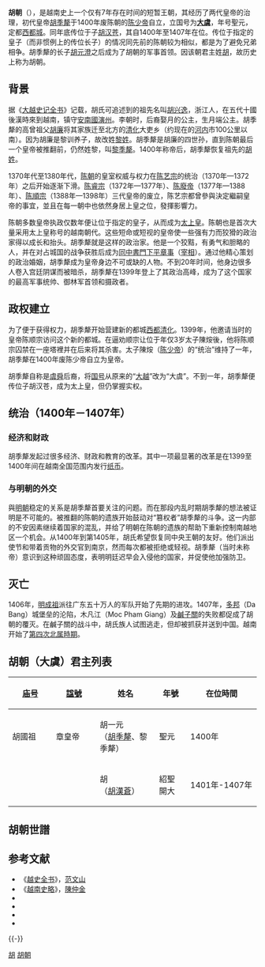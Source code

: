 
{{Infobox Former Country
|native_name = Nhà Hồ
|conventional_long_name = 胡朝
|common_name = 大虞
|national_motto =
|continent = 亞洲
|region    = 東南亞
|country   = 越南
|era       = 
|status    =
|government_type = 君主制
|year_start  = 1400年
|year_end    = 1407年
|
|p1 = 陳朝 (越南)
|s1 = 安南屬明時期
|s2 = 後陳朝
|event_start = [[胡季犛|胡季犛]]篡位
|date_start  = 
|event_end   = [[明入越|被明朝吞併]]
|date_end    = 
|year_exile_start       = 
|year_exile_end         = 
|event1      = 
|date_event1 = 
|event2      = 
|date_event2 = 
|event3      = 
|date_event3 = 
|image_map    =Map of the Trần dynasty (1225-1400).png
|image_map_caption  = 胡朝的大致疆域
|capital          = [[西都城|西都城]]
|common_languages = [[越南語|越南語]]
|religion         = [[佛教|佛教]]
|currency         = [[聖元通寶|聖元通寶]]<br>[[漢元聖寶|漢元聖寶]]<br>[[漢元通寶|漢元通寶]]<br>[[通寶會鈔|通寶會鈔]]
|leader1      = [[胡季犛|胡季犛]] (首)
|leader2      = [[胡漢蒼|胡漢蒼]] (末)
|year_leader1 = 1400
|year_leader2  = 1400－1407
|title_leader = [[越南君主列表#胡朝|皇帝]]
}}
{{越南歷史圖表|隱藏=1}}
'''胡朝'''（{{vie|v='''Nhà Hồ'''|hn=茹胡}}），是越南史上一个仅有7年存在时间的短暂王朝，其经历了两代皇帝的治理，初代皇帝[[胡季犛|胡季犛]]于1400年废陈朝的[[陈少帝|陈少帝]]自立，立国号为'''[[大虞|大虞]]'''，年号聖元，定都[[西都城|西都城]]。同年底传位于子[[胡汉苍|胡汉苍]]，其自1400年至1407年在位。传位于指定的皇子（而非惯例上的传位长子）的情况同先前的陈朝较为相似，都是为了避免兄弟相争。胡季犛的长子[[胡元澄|胡元澄]]之后成为了胡朝的军事首领。因该朝君主姓[[胡姓|胡]]，故历史上称为胡朝。

== 背景 ==
据《[[大越史记全书|大越史记全书]]》记载，胡氏可追述到的祖先名叫[[胡兴逸|胡兴逸]]，浙江人，在五代十國後漢時來到越南，镇守[[大越|安南國]][[演州|演州]]。李朝时，后裔娶月的公主，生月端公主。胡季犛的高曾祖父[[胡廉|胡廉]]将其家族迁至北方的[[清化省|清化]]大吏乡（约现在的[[河内|河内]]市100公里以南）。因为胡廉是黎训养子，故改姓[[黎姓|黎姓]]。胡季犛是胡廉的四世孙，直到陈朝最后一个皇帝被推翻前，仍然姓黎，叫[[黎季犛|黎季犛]]。1400年称帝后，胡季犛恢复祖先的[[胡姓|胡姓]]。

1370年代至1380年代，[[陈朝_(越南)|陈朝]]的皇室权威与权力在[[陈艺宗|陈艺宗]]的统治（1370年—1372年）之后开始逐渐下滑。[[陈睿宗|陈睿宗]]（1372年—1377年）、[[陈廢帝|陈廢帝]]（1377年—1388年）、[[陈順宗|陈順宗]]（1388年—1398年）三代皇帝的废立，陈艺宗都曾參與決定繼嗣皇帝的事宜，並且在每一朝中也依然身居上皇之位，發揮影響力。

陈朝多数皇帝执政仅数年便让位于指定的皇子，从而成为[[太上皇|太上皇]]。陈朝也是首次大量采用太上皇称号的越南朝代。这些短命或短视的皇帝使一些强有力而狡猾的政治家得以成长和抬头。胡季犛就是这样的政治家。他是一个狡黠，有勇气和胆略的人，并在对占城国的战争获胜后成为[[同中書門下平章事|同中書門下平章事]]（[[宰相|宰相]]）。通过他精心策划的政治婚姻，胡季犛成为皇帝身边不可或缺的人物。不到20年时间，他身边很多人卷入宫廷阴谋而被暗杀，胡季犛在1399年登上了其政治高峰，成为了这个国家的最高军事统帅、御林军首领和摄政者。

== 政权建立 ==
为了便于获得权力，胡季犛开始营建新的都城[[西都城|西都]][[清化市|清化]]。1399年，他邀请当时的皇帝陈顺宗访问这个新的都城。在逼劝顺宗让位于年仅3岁太子陳𤇼後，他将陈顺宗囚禁在一座塔裡并在后来将其杀害。太子陳𤇼（[[陈少帝|陈少帝]]）的“统治”维持了一年，胡季犛在1400年废陈少帝自立为皇帝。

胡季犛自称是[[虞舜|虞舜]]后裔，将[[国号|国号]]从原来的“[[大越|大越]]”改为“大虞”。不到一年，胡季犛便传位子胡汉苍，成为太上皇，但仍掌握实权。

==统治（1400年－1407年）==
===经济和财政===
胡季犛发起过很多经济、财政和教育的改革。其中一项最显著的改革是在1399至1400年间在越南全国范围内发行[[纸币|纸币]]。

===与明朝的外交===
與[[明朝|明朝]]稳定的关系是胡季犛首要关注的问题。而在那段内乱时期胡季犛的想法被证明是不可能的。被推翻的陈朝的遗族开始鼓动对“篡权者”胡季犛的斗争。这一内部的不安因素继续着国家的混乱，并给了明朝在陈朝的遗族的帮助下重新控制南越地区一个机会。从1400年到第1405年，胡氏希望恢复同中央王朝的友好。他们派出使节和带着贡物的外交官到南京，然而每次都被拒绝或轻视。胡季犛（当时未称帝）意识到这种顽固态度，表明明廷迟早会入侵他的国家，并促使他加强防卫。

== 灭亡 ==
1406年，[[明成祖|明成祖]]派往广东五十万人的军队开始了先期的进攻。1407年，[[多邦|多邦]]（Da Bang）城堡垒的沦陷，木凡江（Moc Pham Giang）及[[鹹子關|鹹子關]]的失败都促成了胡朝的覆灭。在鹹子關的战斗中，胡氏族人试图逃走，但却被抓获并送到中国。越南开始了[[第四次北属時期|第四次北属時期]]。
==胡朝（大虞）君主列表==
{|class="wikitable"
!width="168" bgcolor=yellow|[[庙号|庙号]]
!width="168" bgcolor=darkgray|[[諡號|諡號]]
!width="225" bgcolor=green|姓名
!width="100" bgcolor=blue|年號
!width="225" bgcolor=red|在位時間
|-align="center"
|胡國祖
|章皇帝
|胡一元<br />（[[胡季犛|胡季犛]]、黎季犛）
|聖元
|1400年
|-align="center"
|
|
|胡{{僻字|𡗨|上「大」下「互」}}<br/>（[[胡漢蒼|胡漢蒼]]）
|紹聖<br />開大
|1401年-1407年
|}

== 胡朝世譜 ==
{{See also|越南陳朝及胡朝君主世系圖}}
<center>
{{familytree/start}}
{{familytree| |  A  | |A='''[[胡季犛|胡季犛]]'''<sup>1</sup>}}
{{familytree| | |!| | |}}
{{familytree| |  A  | |A='''[[胡漢蒼|胡漢蒼]]'''<sup>2</sup>}}
{{familytree/end}}
</center>

{{Wikisource|傳檄安南官吏軍民人等|張輔《傳檄安南官吏軍民人等》}}

== 参考文献 ==
*《[[越史全书|越史全书]]》，[[范文山|范文山]]
*《[[越南史略|越南史略]]》，[[陳仲金|陳仲金]]
*{{vi}}{{zh}}{{cite web |url = http://www.nomna.org/DVSKTT/dvsktt.php?IDcat=52 |title = Hội Bảo tồn Di sản chữ Nôm─吳士連等《大越史記全書·本紀全書·陳紀附季犛漢蒼》 }}{{dead link|date=2018年1月 |bot=InternetArchiveBot |fix-attempted=yes }}
*{{vi}}{{zh}}{{cite web |url = http://www.nomfoundation.org/nlvnpf/index.php?IDcat=2&cat=3&subcat=289 |title = Hội Bảo tồn Di sản chữ Nôm─潘清簡等《欽定越史通鑑綱目》正編卷之十一、十二 }}{{dead link|date=2018年1月 |bot=InternetArchiveBot |fix-attempted=yes }}
*{{zh}}{{cite web |url = http://www.guoxue123.com/biji/ming/syzzl/011.htm |title = 國學導航─嚴從簡《殊域周咨錄》卷之五《南蠻·安南》 |access-date = 2010-05-09 |archive-url = https://web.archive.org/web/20081208075153/http://www.guoxue123.com/biji/ming/syzzl/011.htm |archive-date = 2008-12-08 |dead-url = yes }}
*{{zh}}{{cite web |url = http://www.guoxue123.com/biji/ming/0000/037.htm
|title=國學導航─《平定交南錄》}}
{{-}}
{{越南陳朝君主}}
[[Category:越南朝代|胡]]
[[Category:胡朝|胡朝]]